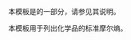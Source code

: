 {{Documentation subpage}}
本模板是{{tl|Chembox}}的一部分，请参见其说明。

本模板用于列出化学品的标准摩尔熵。

<includeonly>
[[Category:化学信息框模板|{{PAGENAME}}]]
</includeonly>